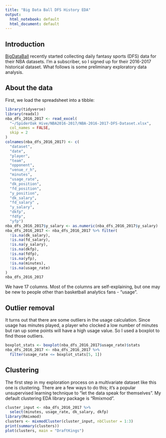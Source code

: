 ```yaml
---
title: "Big Data Ball DFS History EDA"
output:
  html_notebook: default
  html_document: default
---
```


## Introduction
[BigDataBall](https://www.bigdataball.com/nba-historical-dfs-stats-singleseason/) recently started collecting daily fantasy sports (DFS) data for their NBA datasets. I'm a subscriber, so I signed up for their 2016-2017 historical dataset. What follows is some preliminary exploratory data analysis.

## About the data
First, we load the spreadsheet into a tibble:

```r
library(tidyverse)
library(readxl)
nba_dfs_2016_2017 <- read_excel(
  "~/SpiderOak Hive/NBA2016-2017/NBA-2016-2017-DFS-Dataset.xlsx",
  col_names = FALSE,
  skip = 2
)
colnames(nba_dfs_2016_2017) <- c(
  "dataset",
  "date",
  "player",
  "team",
  "opponent",
  "venue_r_h",
  "minutes",
  "usage_rate",
  "dk_position",
  "fd_position",
  "y_position",
  "dk_salary",
  "fd_salary" ,
  "y_salary",
  "dkfp",
  "fdfp",
  "yfp")
nba_dfs_2016_2017$y_salary <- as.numeric(nba_dfs_2016_2017$y_salary)
nba_dfs_2016_2017 <- nba_dfs_2016_2017 %>% filter(
  !is.na(dk_salary),
  !is.na(fd_salary),
  !is.na(y_salary),
  !is.na(dkfp),
  !is.na(fdfp),
  !is.na(yfp),
  !is.na(minutes),
  !is.na(usage_rate)
)
nba_dfs_2016_2017
```

We have 17 columns. Most of the columns are self-explaining, but one may be new to people other than basketball analytics fans - "usage".

## Outlier removal
It turns out that there are some outliers in the usage calculation. Since usage has minutes played, a player who clocked a low number of minutes but ran up some points will have a high usage value. So I used a boxplot to find those outliers.
```r
boxplot_stats <- boxplot(nba_dfs_2016_2017$usage_rate)$stats
nba_dfs_2016_2017 <- nba_dfs_2016_2017 %>% 
  filter(usage_rate <= boxplot_stats[5, 1]) 
```


## Clustering
The first step in my exploration process on a multivariate dataset like this one is clustering. There are a few ways to do this; it's a popular unsupervised learning technique to "let the data speak for themselves". My default clustering EDA library package is "Rmixmod".

```r
cluster_input <- nba_dfs_2016_2017 %>%
  select(minutes, usage_rate, dk_salary, dkfp)
library(Rmixmod)
clusters <- mixmodCluster(cluster_input, nbCluster = 1:3)
print(summary(clusters))
plot(clusters, main = "DraftKings")
```

